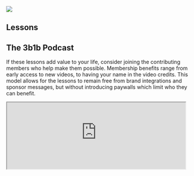 <Section dark={true}>
  <HomepageFeaturedContent
    title="Animated math"
    subtitle="3Blue1Brown is primarily a YouTube channel, but here you can find written and interactive adaptations of the lessons."
    >
    <HomepageFeaturedItem lesson="neural-networks" caption="Learn how neural networks work">
      <Interactive filename="lessons/2017/neural-networks/neural-network-interactive/index" />
    </HomepageFeaturedItem>
    <HomepageFeaturedItem lesson="fourier-transforms" caption="Learn what a Fourier transform is">
      <Interactive
        filename="lessons/2018/fourier-transforms/basic_interactive/index"
        aspectRatio={16 / 9}
      />
    </HomepageFeaturedItem>
    <HomepageFeaturedItem lesson="essence-of-calculus" caption="Learn the essence of calculus">
      <HomepageFeaturedVideo src="/featured-content/calculus-preview.mp4" />
    </HomepageFeaturedItem>
    <HomepageFeaturedItem lesson="vectors" caption="Learn how to visualize linear algebra">
      <HomepageFeaturedVideo src="/featured-content/eola-preview.mp4" />
    </HomepageFeaturedItem>
    <HomepageFeaturedItem lesson="fourier-series" caption="Learn how this animation relates to the physics of heat">
      <HomepageFeaturedVideo src="/featured-content/fourier-pi.mp4" />
    </HomepageFeaturedItem>
    <HomepageFeaturedItem lesson="clacks" caption="Learn how sliding blocks compute an unexpected constant">
      <HomepageFeaturedVideo src="/featured-content/clacks.mp4" />
    </HomepageFeaturedItem>
    <HomepageFeaturedItem lesson="prime-spirals" caption="Learn why polar plots of primes form these spirals">
      <HomepageFeaturedVideo src="/featured-content/prime-spirals.mp4" />
    </HomepageFeaturedItem>
    <HomepageFeaturedItem lesson="inscribed-rectangle-problem" caption="Learn how topology is used to solve problems">
      <HomepageFeaturedVideo src="/featured-content/sudanese-band-loop.mp4" />
    </HomepageFeaturedItem>
    <HomepageFeaturedItem lesson="bitcoin" caption="Learn how bitcoin works">
      <Interactive
        filename="lessons/2017/bitcoin/live-transactions-interactive/index"
      />
    </HomepageFeaturedItem>
    <HomepageFeaturedItem lesson="sphere-area" caption="Learn how a sphere's surface area relates to its shadow">
      <HomepageFeaturedVideo src="/featured-content/sphere-area.mp4" />
    </HomepageFeaturedItem>
    <HomepageFeaturedItem lesson="" caption="">
      <img src="/featured-content/pi-comment.svg" />
    </HomepageFeaturedItem>
  </HomepageFeaturedContent>
</Section>

<Announcement
  id="SoME1"
  headline="The Summer of Math Exposition is going on now!"
  description="Create your own online math explainer for a chance to win $1k and be featured in a video."
/>

<Section>

# Lessons

<LessonGallery show="topic" />

</Section>

<Section>

# The 3b1b Podcast

<PodcastLinks />

<Clickable
  icon="fas fa-list"
  link="/podcast#episodes"
  text="View episodes"
  design="rounded"
/>

</Section>

<Section>

<Portrait image="images/home/patreon-logo.svg" />

If these lessons add value to your life, consider joining the contributing members who help make them possible.
Membership benefits range from early access to new videos, to having your name in the video credits.
This model allows for the lessons to remain free from brand integrations and sponsor messages, but without introducing paywalls which limit who they can benefit.

<Center>
  <Clickable
    link="https://www.patreon.com/3blue1brown"
    icon="fab fa-patreon"
    text="Memberships"
    design="rounded"
  />

  <Clickable
    link="https://store.dftba.com/collections/3blue1brown"
    icon="fas fa-store"
    text="Store"
    design="rounded"
  />
</Center>

</Section>

<Section>

<Center>

</Center>

<iframe src="https://3blue1brown.substack.com/embed" width="480" height="180" />

</Section>